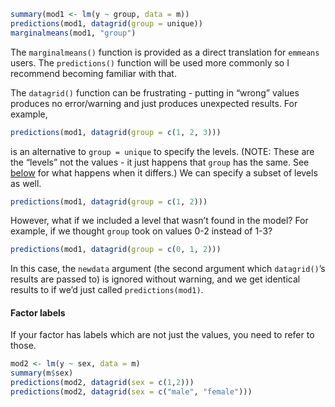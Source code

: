 ```r
summary(mod1 <- lm(y ~ group, data = m))
predictions(mod1, datagrid(group = unique))
marginalmeans(mod1, "group")
```

The `marginalmeans()` function is provided as a direct translation for `emmeans`
users. The `predictions()` function will be used more commonly so I recommend
becoming familiar with that.

The `datagrid()` function can be frustrating - putting in "wrong" values
produces no error/warning and just produces unexpected results. For example,

```r
predictions(mod1, datagrid(group = c(1, 2, 3)))
```

is an alternative to `group = unique` to specify the levels. (NOTE: These are
the "levels" not the values - it just happens that `group` has the same. See
[below](#factor-labels) for what happens when it differs.) We can specify a
subset of levels as well.

```r
predictions(mod1, datagrid(group = c(1, 2)))
```

However, what if we included a level that wasn't found in the model? For
example, if we thought `group` took on values 0-2 instead of 1-3?

```r
predictions(mod1, datagrid(group = c(0, 1, 2)))
```

In this case, the `newdata` argument (the second argument which `datagrid()`'s
results are passed to) is ignored without warning, and we get identical results
to if we'd just called `predictions(mod1)`.

#### Factor labels

If your factor has labels which are not just the values, you need to refer to
those.

```r
mod2 <- lm(y ~ sex, data = m)
summary(m$sex)
predictions(mod2, datagrid(sex = c(1,2)))
predictions(mod2, datagrid(sex = c("male", "female")))
```
